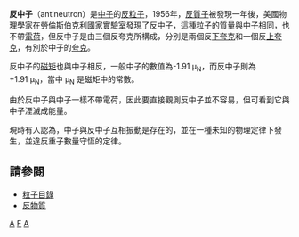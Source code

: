 {{Infobox Particle
| bgcolour =
| name = 反中子
| image = [[file:Quark_structure_antineutron.svg|200px]]
| caption = 反中子的夸克模型
| num_types = 
| classification = [[反重子|反重子]]
| composition = 一个反[[上夸克|上夸克]]、两个反[[下夸克|下夸克]]
| family = 费米子
| group = 强子
| generation = 
| interaction = [[强相互作用|强相互作用]]、[[弱相互作用|弱相互作用]]、[[引力|引力]]、[[电磁力|电磁力]]
| particle = 中子
| antiparticle = 
| status = 已被发现| theorized = 
| discovered = 
| symbol = 
| mass = 
| mean_lifetime =
| decay_particle = 
| electric_charge = 0
| charge_radius = 
| electric_dipole_moment = 
| electric_polarizability = 
| magnetic_moment = 
| magnetic_polarizability = 
| color_charge = 
| spin = {{frac|1|2}}
| num_spin_states = 
| lepton_number = 
| baryon_number = 
| strangeness = 
| charm = 
| bottomness = 
| topness = 
| isospin = 
| weak_isospin = 
| hypercharge = 
| weak_hypercharge = 
| parity = 
| g_parity = 
| c_parity = 
| r_parity = 
| condensed_symmetries =
}}
'''反中子'''（antineutron）是[[中子|中子]]的[[反粒子|反粒子]]，1956年，[[反質子|反質子]]被發現一年後，美國物理學家{{link-en|布魯斯·考克|Bruce Cork}}在[[勞倫斯伯克利國家實驗室|勞倫斯伯克利國家實驗室]]發現了反中子，這種粒子的[[質量|質量]]與中子相同，也不帶[[電荷|電荷]]，但反中子是由三個反夸克所構成，分別是兩個反[[下夸克|下夸克]]和一個反[[上夸克|上夸克]]，有別於中子的[[夸克|夸克]]。

反中子的[[磁矩|磁矩]]也與中子相反，一般中子的數值為-1.91 µ<sub>N</sub>，而反中子則為+1.91 µ<sub>N</sub>，當中 µ<sub>N</sub> 是磁矩中的常數。

由於反中子與中子一樣不帶電荷，因此要直接觀測反中子並不容易，但可看到它與中子湮滅成能量。

現時有人認為，中子與反中子互相振動是存在的，並在一種未知的物理定律下發生，並違反重子數量守恆的定律。

==請參閱==
*[[粒子目錄|粒子目錄]]
*[[反物質|反物質]]
{{clear}}

{{反物質}}
{{Particles}}
[[Category:反物質|A]]
[[Category:重子|F]]
[[Category:中子|A]]